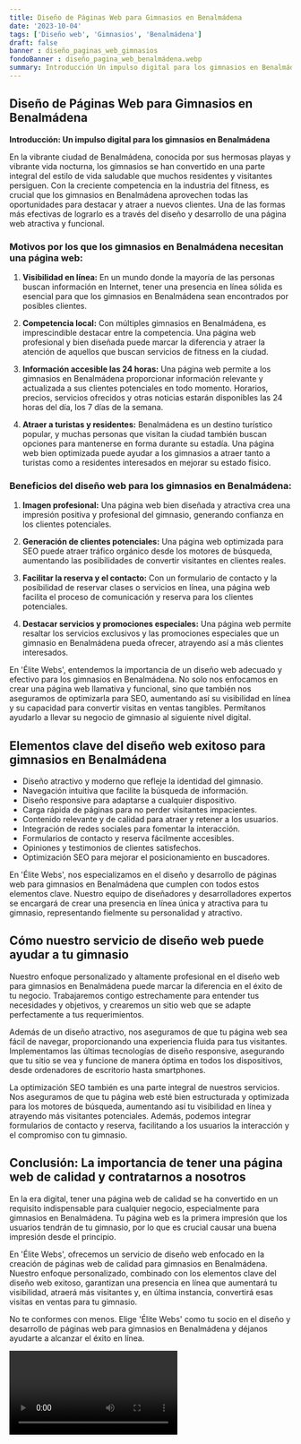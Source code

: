 ```yaml
---
title: Diseño de Páginas Web para Gimnasios en Benalmádena
date: '2023-10-04'
tags: ['Diseño web', 'Gimnasios', 'Benalmádena']
draft: false
banner : diseño_paginas_web_gimnasios
fondoBanner : diseño_pagina_web_benalmádena.webp
summary: Introducción Un impulso digital para los gimnasios en Benalmádena
---
```


## Diseño de Páginas Web para Gimnasios en Benalmádena

**Introducción: Un impulso digital para los gimnasios en Benalmádena**

En la vibrante ciudad de Benalmádena, conocida por sus hermosas playas y vibrante vida nocturna, los gimnasios se han convertido en una parte integral del estilo de vida saludable que muchos residentes y visitantes persiguen. Con la creciente competencia en la industria del fitness, es crucial que los gimnasios en Benalmádena aprovechen todas las oportunidades para destacar y atraer a nuevos clientes. Una de las formas más efectivas de lograrlo es a través del diseño y desarrollo de una página web atractiva y funcional.

### Motivos por los que los gimnasios en Benalmádena necesitan una página web:

1. **Visibilidad en línea:** En un mundo donde la mayoría de las personas buscan información en Internet, tener una presencia en línea sólida es esencial para que los gimnasios en Benalmádena sean encontrados por posibles clientes.

2. **Competencia local:** Con múltiples gimnasios en Benalmádena, es imprescindible destacar entre la competencia. Una página web profesional y bien diseñada puede marcar la diferencia y atraer la atención de aquellos que buscan servicios de fitness en la ciudad.

3. **Información accesible las 24 horas:** Una página web permite a los gimnasios en Benalmádena proporcionar información relevante y actualizada a sus clientes potenciales en todo momento. Horarios, precios, servicios ofrecidos y otras noticias estarán disponibles las 24 horas del día, los 7 días de la semana.

4. **Atraer a turistas y residentes:** Benalmádena es un destino turístico popular, y muchas personas que visitan la ciudad también buscan opciones para mantenerse en forma durante su estadía. Una página web bien optimizada puede ayudar a los gimnasios a atraer tanto a turistas como a residentes interesados ​​en mejorar su estado físico.

### Beneficios del diseño web para los gimnasios en Benalmádena:

1. **Imagen profesional:** Una página web bien diseñada y atractiva crea una impresión positiva y profesional del gimnasio, generando confianza en los clientes potenciales.

2. **Generación de clientes potenciales:** Una página web optimizada para SEO puede atraer tráfico orgánico desde los motores de búsqueda, aumentando las posibilidades de convertir visitantes en clientes reales.

3. **Facilitar la reserva y el contacto:** Con un formulario de contacto y la posibilidad de reservar clases o servicios en línea, una página web facilita el proceso de comunicación y reserva para los clientes potenciales.

4. **Destacar servicios y promociones especiales:** Una página web permite resaltar los servicios exclusivos y las promociones especiales que un gimnasio en Benalmádena pueda ofrecer, atrayendo así a más clientes interesados.

En 'Élite Webs', entendemos la importancia de un diseño web adecuado y efectivo para los gimnasios en Benalmádena. No solo nos enfocamos en crear una página web llamativa y funcional, sino que también nos aseguramos de optimizarla para SEO, aumentando así su visibilidad en línea y su capacidad para convertir visitas en ventas tangibles. Permítanos ayudarlo a llevar su negocio de gimnasio al siguiente nivel digital.

<GifSeo />

<Cta />

## Elementos clave del diseño web exitoso para gimnasios en Benalmádena

- Diseño atractivo y moderno que refleje la identidad del gimnasio.
- Navegación intuitiva que facilite la búsqueda de información.
- Diseño responsive para adaptarse a cualquier dispositivo.
- Carga rápida de páginas para no perder visitantes impacientes.
- Contenido relevante y de calidad para atraer y retener a los usuarios.
- Integración de redes sociales para fomentar la interacción.
- Formularios de contacto y reserva fácilmente accesibles.
- Opiniones y testimonios de clientes satisfechos.
- Optimización SEO para mejorar el posicionamiento en buscadores.

En 'Élite Webs', nos especializamos en el diseño y desarrollo de páginas web para gimnasios en Benalmádena que cumplen con todos estos elementos clave. Nuestro equipo de diseñadores y desarrolladores expertos se encargará de crear una presencia en línea única y atractiva para tu gimnasio, representando fielmente su personalidad y atractivo.

## Cómo nuestro servicio de diseño web puede ayudar a tu gimnasio

Nuestro enfoque personalizado y altamente profesional en el diseño web para gimnasios en Benalmádena puede marcar la diferencia en el éxito de tu negocio. Trabajaremos contigo estrechamente para entender tus necesidades y objetivos, y crearemos un sitio web que se adapte perfectamente a tus requerimientos.

Además de un diseño atractivo, nos aseguramos de que tu página web sea fácil de navegar, proporcionando una experiencia fluida para tus visitantes. Implementamos las últimas tecnologías de diseño responsive, asegurando que tu sitio se vea y funcione de manera óptima en todos los dispositivos, desde ordenadores de escritorio hasta smartphones.

La optimización SEO también es una parte integral de nuestros servicios. Nos aseguramos de que tu página web esté bien estructurada y optimizada para los motores de búsqueda, aumentando así tu visibilidad en línea y atrayendo más visitantes potenciales. Además, podemos integrar formularios de contacto y reserva, facilitando a los usuarios la interacción y el compromiso con tu gimnasio.

## Conclusión: La importancia de tener una página web de calidad y contratarnos a nosotros

En la era digital, tener una página web de calidad se ha convertido en un requisito indispensable para cualquier negocio, especialmente para gimnasios en Benalmádena. Tu página web es la primera impresión que los usuarios tendrán de tu gimnasio, por lo que es crucial causar una buena impresión desde el principio.

En 'Élite Webs', ofrecemos un servicio de diseño web enfocado en la creación de páginas web de calidad para gimnasios en Benalmádena. Nuestro enfoque personalizado, combinado con los elementos clave del diseño web exitoso, garantizan una presencia en línea que aumentará tu visibilidad, atraerá más visitantes y, en última instancia, convertirá esas visitas en ventas para tu gimnasio.

No te conformes con menos. Elige 'Élite Webs' como tu socio en el diseño y desarrollo de páginas web para gimnasios en Benalmádena y déjanos ayudarte a alcanzar el éxito en línea.

<Video />

<CtaBot job='Gimnasios' city='Benalmádena'/>

<Gmaps query='Benalmádena+españa+maps' />